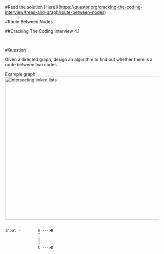 #Read the solution [Here]((https://quastor.org/cracking-the-coding-interview/trees-and-graph/route-between-nodes)

#Route Between Nodes

##Cracking The Coding Interview 4.1

<br/>

#Question

Given a directed graph, design an algorithm to find out whether there is a route between two nodes


Example graph
<Image
  src="/assets/route-between-nodes.jpeg"
  alt="intersecting linked lists"
  height="470"
  width="830"
  layout="responsive"
/>
```

Input -        A --->B
               ^
               |
               |
               C --->D